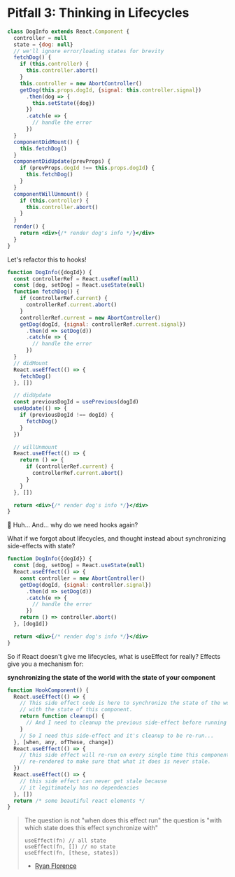 # Pitfall 3: Thinking in Lifecycles

```jsx
class DogInfo extends React.Component {
  controller = null
  state = {dog: null}
  // we'll ignore error/loading states for brevity
  fetchDog() {
    if (this.controller) {
      this.controller.abort()
    }
    this.controller = new AbortController()
    getDog(this.props.dogId, {signal: this.controller.signal})
      .then(dog => {
        this.setState({dog})
      })
      .catch(e => {
        // handle the error
      })
  }
  componentDidMount() {
    this.fetchDog()
  }
  componentDidUpdate(prevProps) {
    if (prevProps.dogId !== this.props.dogId) {
      this.fetchDog()
    }
  }
  componentWillUnmount() {
    if (this.controller) {
      this.controller.abort()
    }
  }
  render() {
    return <div>{/* render dog's info */}</div>
  }
}
```

Let's refactor this to hooks!

```jsx
function DogInfo({dogId}) {
  const controllerRef = React.useRef(null)
  const [dog, setDog] = React.useState(null)
  function fetchDog() {
    if (controllerRef.current) {
      controllerRef.current.abort()
    }
    controllerRef.current = new AbortController()
    getDog(dogId, {signal: controllerRef.current.signal})
      .then(d => setDog(d))
      .catch(e => {
        // handle the error
      })
  }
  // didMount
  React.useEffect(() => {
    fetchDog()
  }, [])

  // didUpdate
  const previousDogId = usePrevious(dogId)
  useUpdate(() => {
    if (previousDogId !== dogId) {
      fetchDog()
    }
  })

  // willUnmount
  React.useEffect(() => {
    return () => {
      if (controllerRef.current) {
        controllerRef.current.abort()
      }
    }
  }, [])

  return <div>{/* render dog's info */}</div>
}
```

😬 Huh... And... why do we need hooks again?

What if we forgot about lifecycles, and thought instead about synchronizing
side-effects with state?

```jsx
function DogInfo({dogId}) {
  const [dog, setDog] = React.useState(null)
  React.useEffect(() => {
    const controller = new AbortController()
    getDog(dogId, {signal: controller.signal})
      .then(d => setDog(d))
      .catch(e => {
        // handle the error
      })
    return () => controller.abort()
  }, [dogId])

  return <div>{/* render dog's info */}</div>
}
```

So if React doesn't give me lifecycles, what is useEffect for really? Effects
give you a mechanism for:

**synchronizing the state of the world with the state of your component**

```jsx
function HookComponent() {
  React.useEffect(() => {
    // This side effect code is here to synchronize the state of the world
    // with the state of this component.
    return function cleanup() {
      // And I need to cleanup the previous side-effect before running a new one
    }
    // So I need this side-effect and it's cleanup to be re-run...
  }, [when, any, ofThese, change])
  React.useEffect(() => {
    // this side effect will re-run on every single time this component is
    // re-rendered to make sure that what it does is never stale.
  })
  React.useEffect(() => {
    // this side effect can never get stale because
    // it legitimately has no dependencies
  }, [])
  return /* some beautiful react elements */
}
```

> The question is not "when does this effect run" the question is "with which
> state does this effect synchronize with"
>
> ```
> useEffect(fn) // all state
> useEffect(fn, []) // no state
> useEffect(fn, [these, states])
> ```
>
> - [Ryan Florence](https://twitter.com/ryanflorence/status/1125041041063665666)
